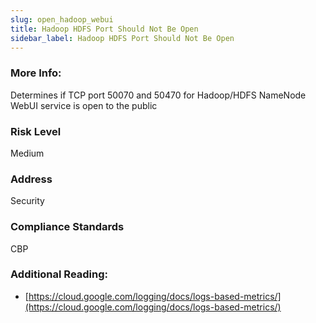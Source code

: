 ```yaml
---
slug: open_hadoop_webui
title: Hadoop HDFS Port Should Not Be Open
sidebar_label: Hadoop HDFS Port Should Not Be Open
---
```


### More Info:

Determines if TCP port 50070 and 50470 for Hadoop/HDFS NameNode WebUI service is open to the public

### Risk Level

Medium

### Address

Security

### Compliance Standards

CBP

### Additional Reading:

- [https://cloud.google.com/logging/docs/logs-based-metrics/](https://cloud.google.com/logging/docs/logs-based-metrics/) 

